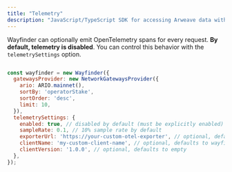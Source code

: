 ```yaml
---
title: "Telemetry"
description: "JavaScript/TypeScript SDK for accessing Arweave data with built-in verification and gateway routing"
---
```


Wayfinder can optionally emit OpenTelemetry spans for every request. **By default, telemetry is disabled**. You can control this behavior with the `telemetrySettings` option.

```javascript

const wayfinder = new Wayfinder({
  gatewaysProvider: new NetworkGatewaysProvider({
    ario: ARIO.mainnet(),
    sortBy: 'operatorStake',
    sortOrder: 'desc',
    limit: 10,
  }),
  telemetrySettings: {
    enabled: true, // disabled by default (must be explicitly enabled)
    sampleRate: 0.1, // 10% sample rate by default
    exporterUrl: 'https://your-custom-otel-exporter', // optional, defaults to https://api.honeycomb.io/v1/traces
    clientName: 'my-custom-client-name', // optional, defaults to wayfinder-core
    clientVersion: '1.0.0', // optional, defaults to empty
  },
});
```
